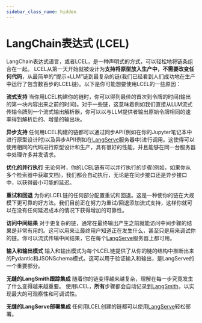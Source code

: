 ```yaml
---
sidebar_class_name: hidden
---
```


# LangChain表达式 (LCEL)

LangChain表达式语言，或者LCEL，是一种声明式的方式，可以轻松地将链条组合在一起。
LCEL从第一天开始就被设计为**支持将原型放入生产中，不需要改变任何代码**，从最简单的“提示+LLM”链到最复杂的链(我们已经看到人们成功地在生产中运行了包含数百步的LCEL链)。以下是你可能想要使用LCEL的一些原因：

**流式支持**
当你用LCEL构建你的链时，你可以得到最佳的首次到令牌的时间(输出的第一块内容出来之前的时间)。对于一些链，这意味着例如我们直接从LLM流式传输令牌到一个流式输出解析器，你可以以与LLM提供者输出原始令牌相同的速率得到解析后的、增量的输出块。

**异步支持**
任何用LCEL构建的链都可以通过同步API(例如在你的Jupyter笔记本中进行原型设计时)以及异步API(例如在[LangServe](/docs/langsmith)服务器中)进行调用。这使得可以使用相同的代码进行原型设计和生产，具有很好的性能，并且能够在同一台服务器中处理许多并发请求。

**优化的并行执行**
无论何时，你的LCEL链有可以并行执行的步骤(例如，如果你从多个检索器中获取文档)，我们都会自动执行，无论是在同步接口还是异步接口中，以获得最小可能的延迟。

**重试和回退**
为你的LCEL链的任何部分配置重试和回退。这是一种使你的链在大规模下更可靠的好方法。我们目前正在努力为重试/回退添加流式支持，这样你就可以在没有任何延迟成本的情况下获得增加的可靠性。

**访问中间结果**
对于更复杂的链，通常在最终输出产生之前就能访问中间步骤的结果是非常有用的。这可以用来让最终用户知道正在发生什么，甚至只是用来调试你的链。你可以流式传输中间结果，它在每个[LangServe](/docs/langserve)服务器上都可用。

**输入和输出模式**
输入和输出模式为每个LCEL链提供了从你的链的结构中推断出来的Pydantic和JSONSchema模式。这可以用于验证输入和输出，是LangServe的一个重要部分。

**无缝的LangSmith跟踪集成**
随着你的链变得越来越复杂，理解在每一步究竟发生了什么变得越来越重要。
使用LCEL，**所有**步骤都会自动记录到[LangSmith](/docs/langsmith/)，以实现最大的可观察性和可调试性。

**无缝的LangServe部署集成**
任何用LCEL创建的链都可以使用[LangServe](/docs/langserve)轻松部署。
